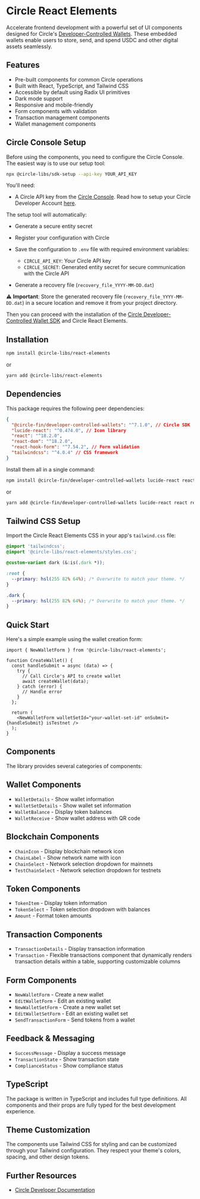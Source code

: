 
<Meta title="Getting Started" description="Getting started with Circle React Elements" />

# Circle React Elements

Accelerate frontend development with a powerful set of UI components designed for Circle's [Developer-Controlled Wallets](https://developers.circle.com/w3s/developer-controlled-wallets). These embedded wallets enable users to store, send, and spend USDC and other digital assets seamlessly.

## Features

- Pre-built components for common Circle operations
- Built with React, TypeScript, and Tailwind CSS
- Accessible by default using Radix UI primitives
- Dark mode support
- Responsive and mobile-friendly
- Form components with validation
- Transaction management components
- Wallet management components

## Circle Console Setup

Before using the components, you need to configure the Circle Console. The easiest way is to use our setup tool:

```bash
npx @circle-libs/sdk-setup --api-key YOUR_API_KEY
```

You'll need:

- A Circle API key from the [Circle Console](https://console.circle.com). Read how to setup your Circle Developer Account [here](https://developers.circle.com/w3s/circle-developer-account).

The setup tool will automatically:

- Generate a secure entity secret
- Register your configuration with Circle
- Save the configuration to `.env` file with required environment variables:

  - `CIRCLE_API_KEY`: Your Circle API key
  - `CIRCLE_SECRET`: Generated entity secret for secure communication with the Circle API

- Generate a recovery file (`recovery_file_YYYY-MM-DD.dat`)

⚠️ **Important**: Store the generated recovery file (`recovery_file_YYYY-MM-DD.dat`) in a secure location and remove it from your project directory.

Then you can proceed with the installation of the [Circle Developer-Controlled Wallet SDK](https://developers.circle.com/w3s/nodejs-sdk) and Circle React Elements.

## Installation

```bash
npm install @circle-libs/react-elements
```

or

```bash
yarn add @circle-libs/react-elements
```

## Dependencies

This package requires the following peer dependencies:

```json
{
  "@circle-fin/developer-controlled-wallets": "^7.1.0", // Circle SDK
  "lucide-react": "^0.474.0", // Icon library
  "react": "^18.2.0",
  "react-dom": "^18.2.0",
  "react-hook-form": "^7.54.2", // Form validation
  "tailwindcss": "^4.0.4" // CSS framework
}
```

Install them all in a single command:

```bash
npm install @circle-fin/developer-controlled-wallets lucide-react react react-dom react-hook-form tailwindcss
```

or

```bash
yarn add @circle-fin/developer-controlled-wallets lucide-react react react-dom react-hook-form tailwindcss
```

## Tailwind CSS Setup

Import the Circle React Elements CSS in your app's `tailwind.css` file:

```css
@import 'tailwindcss';
@import '@circle-libs/react-elements/styles.css';

@custom-variant dark (&:is(.dark *));

:root {
  --primary: hsl(255 82% 64%); /* Overwrite to match your theme. */
}

.dark {
  --primary: hsl(255 82% 64%); /* Overwrite to match your theme. */
}
```

## Quick Start

Here's a simple example using the wallet creation form:

```tsx
import { NewWalletForm } from '@circle-libs/react-elements';

function CreateWallet() {
  const handleSubmit = async (data) => {
    try {
      // Call Circle's API to create wallet
      await createWallet(data);
    } catch (error) {
      // Handle error
    }
  };

  return (
    <NewWalletForm walletSetId="your-wallet-set-id" onSubmit={handleSubmit} isTestnet />
  );
}
```

## Components

The library provides several categories of components:

## Wallet Components

- `WalletDetails` - Show wallet information
- `WalletSetDetails` - Show wallet set information
- `WalletBalance` - Display token balances
- `WalletReceive` - Show wallet address with QR code

## Blockchain Components

- `ChainIcon` - Display blockchain network icon
- `ChainLabel` - Show network name with icon
- `ChainSelect` - Network selection dropdown for mainnets
- `TestChainSelect` - Network selection dropdown for testnets

## Token Components

- `TokenItem` - Display token information
- `TokenSelect` - Token selection dropdown with balances
- `Amount` - Format token amounts

## Transaction Components

- `TransactionDetails` - Display transaction information
- `Transaction` - Flexible transactions component that dynamically renders transaction details within a table, supporting customizable columns

## Form Components

- `NewWalletForm` - Create a new wallet
- `EditWalletForm` - Edit an existing wallet
- `NewWalletSetForm` - Create a new wallet set
- `EditWalletSetForm` - Edit an existing wallet set
- `SendTransactionForm` - Send tokens from a wallet

## Feedback & Messaging

- `SuccessMessage` - Display a success message
- `TransactionState` - Show transaction state
- `ComplianceStatus` - Show compliance status

## TypeScript

The package is written in TypeScript and includes full type definitions. All components and their props are fully typed for the best development experience.

## Theme Customization

The components use Tailwind CSS for styling and can be customized through your Tailwind configuration. They respect your theme's colors, spacing, and other design tokens.

## Further Resources

- [Circle Developer Documentation](https://developers.circle.com/w3s/developer-controlled-create-your-first-wallet)
